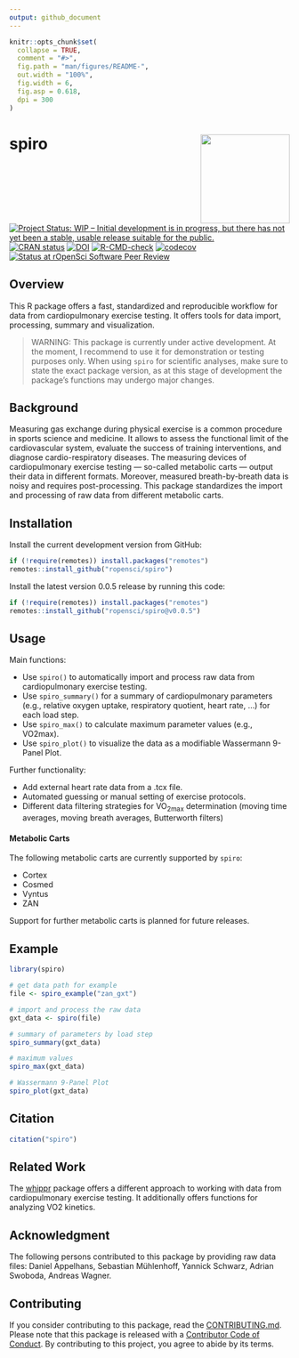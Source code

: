```yaml
---
output: github_document
---
```


<!-- README.md is generated from README.Rmd. Please edit that file -->

```r
knitr::opts_chunk$set(
  collapse = TRUE,
  comment = "#>",
  fig.path = "man/figures/README-",
  out.width = "100%",
  fig.width = 6,
  fig.asp = 0.618,
  dpi = 300
)
```

# spiro <img src="man/figures/spiro_logo.png" align="right" width = "160" />   
<!-- badges: start -->
[![Project Status: WIP – Initial development is in progress, but there has not yet been a stable, usable release suitable for the public.](https://www.repostatus.org/badges/latest/wip.svg)](https://www.repostatus.org/#wip)
[![CRAN status](https://www.r-pkg.org/badges/version/spiro)](https://CRAN.R-project.org/package=spiro)
[![DOI](https://zenodo.org/badge/354232342.svg)](https://zenodo.org/badge/latestdoi/354232342)
[![R-CMD-check](https://github.com/ropensci/spiro/workflows/R-CMD-check/badge.svg)](https://github.com/ropensci/spiro/actions)
[![codecov](https://codecov.io/gh/smnnlt/spiro/branch/main/graph/badge.svg)](https://codecov.io/gh/smnnlt/spiro)
[![Status at rOpenSci Software Peer Review](https://badges.ropensci.org/541_status.svg)](https://github.com/ropensci/software-review/issues/541)
<!-- badges: end -->

## Overview

This R package offers a fast, standardized and reproducible workflow for data
from cardiopulmonary exercise testing. It offers tools for data import,
processing, summary and visualization.

> WARNING: This package is currently under active development. At the moment, I
recommend to use it for demonstration or testing purposes only. When using
`spiro` for scientific analyses, make sure to state the exact package version,
as at this stage of development the package's functions may undergo major
changes.

## Background

Measuring gas exchange during physical exercise is a common procedure in sports science and medicine. It allows to assess the functional limit of the cardiovascular system, evaluate the success of training interventions, and diagnose cardio-respiratory diseases. The measuring devices of cardiopulmonary exercise testing --- so-called metabolic carts --- output their data in different formats. Moreover, measured breath-by-breath data is noisy and requires post-processing. This package standardizes the import and processing of raw data from different metabolic carts.

## Installation

Install the current development version from GitHub:

``` r
if (!require(remotes)) install.packages("remotes")
remotes::install_github("ropensci/spiro")
```

Install the latest version 0.0.5 release by running this code:

``` r
if (!require(remotes)) install.packages("remotes")
remotes::install_github("ropensci/spiro@v0.0.5")
```

## Usage

Main functions:

* Use `spiro()` to automatically import and process raw data from
  cardiopulmonary exercise testing.
* Use `spiro_summary()`  for a summary of cardiopulmonary parameters (e.g., relative oxygen uptake, respiratory quotient, heart rate, ...) for each load step.
* Use `spiro_max()` to calculate maximum parameter values (e.g., VO2max).
* Use `spiro_plot()` to visualize the data as a modifiable Wassermann 9-Panel Plot.

Further functionality:

* Add external heart rate data from a .tcx file.
* Automated guessing or manual setting of exercise protocols.
* Different data filtering strategies for VO~2max~ determination (moving time averages, moving breath averages, Butterworth filters)
  
#### Metabolic Carts

The following metabolic carts are currently supported by `spiro`:

* Cortex
* Cosmed
* Vyntus
* ZAN

Support for further metabolic carts is planned for future releases.

## Example

```r
library(spiro)

# get data path for example
file <- spiro_example("zan_gxt")

# import and process the raw data
gxt_data <- spiro(file)

# summary of parameters by load step
spiro_summary(gxt_data)

# maximum values
spiro_max(gxt_data)

# Wassermann 9-Panel Plot
spiro_plot(gxt_data)
```

## Citation

```r
citation("spiro")
```

## Related Work

The [whippr](https://github.com/fmmattioni/whippr) package offers a different
approach to working with data from cardiopulmonary exercise testing. It
additionally offers functions for analyzing VO2 kinetics.

## Acknowledgment

The following persons contributed to this package by providing raw data files:
Daniel Appelhans, Sebastian Mühlenhoff, Yannick Schwarz, Adrian Swoboda, Andreas Wagner.

## Contributing

If you consider contributing to this package, read the [CONTRIBUTING.md](https://github.com/ropensci/spiro/blob/main/.github/CONTRIBUTING.md). Please note that this package is released with a [Contributor Code of Conduct](https://ropensci.org/code-of-conduct/). By contributing to this project, you agree to abide by its terms.
